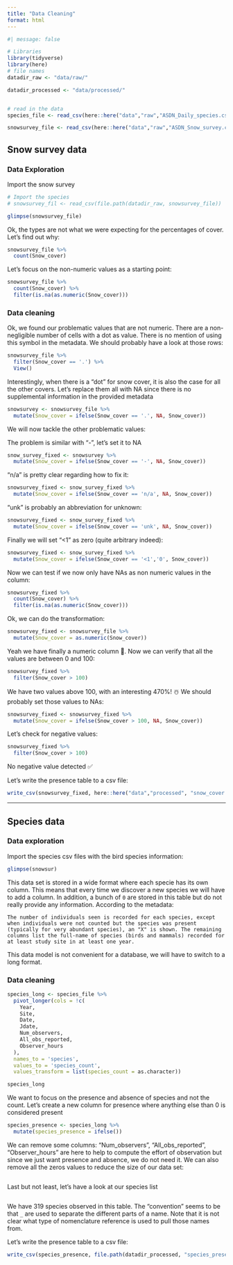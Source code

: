 ```yaml
---
title: "Data Cleaning"
format: html
---
```


```r
#| message: false  

# Libraries
library(tidyverse)
library(here)
# file names
datadir_raw <- "data/raw/"

datadir_processed <- "data/processed/"


# read in the data
species_file <- read_csv(here::here("data","raw","ASDN_Daily_species.csv"))

snowsurvey_file <- read_csv(here::here("data","raw","ASDN_Snow_survey.csv"))
```

## Snow survey data

### Data Exploration

Import the snow survey

```r
# Import the species
# snowsurvey_fil <- read_csv(file.path(datadir_raw, snowsurvey_file))

glimpse(snowsurvey_file)

```

Ok, the types are not what we were expecting for the percentages of cover. Let's find out why:

```r
snowsurvey_file %>% 
  count(Snow_cover)
```

Let's focus on the non-numeric values as a starting point:

```r
snowsurvey_file %>% 
  count(Snow_cover) %>% 
  filter(is.na(as.numeric(Snow_cover)))
```

### Data cleaning

Ok, we found our problematic values that are not numeric. There are a non-negligible number of cells with a dot as value. There is no mention of using this symbol in the metadata. We should probably have a look at those rows:

```r
snowsurvey_file %>% 
  filter(Snow_cover == '.') %>% 
  View()
```

Interestingly, when there is a "dot" for snow cover, it is also the case for all the other covers. Let's replace them all with NA since there is no supplemental information in the provided metadata

```r
snowsurvey <- snowsurvey_file %>% 
  mutate(Snow_cover = ifelse(Snow_cover == '.', NA, Snow_cover))
```

We will now tackle the other problematic values:

The problem is similar with "-", let's set it to NA

```r
snow_survey_fixed <- snowsurvey %>% 
  mutate(Snow_cover = ifelse(Snow_cover == '-', NA, Snow_cover))
```

"n/a" is pretty clear regarding how to fix it:

```r
snowsurvey_fixed <- snow_survey_fixed %>% 
  mutate(Snow_cover = ifelse(Snow_cover == 'n/a', NA, Snow_cover))
```

"unk" is probably an abbreviation for unknown:

```r
snowsurvey_fixed <- snow_survey_fixed %>% 
  mutate(Snow_cover = ifelse(Snow_cover == 'unk', NA, Snow_cover))
```

Finally we will set "\<1" as zero (quite arbitrary indeed):

```r
snowsurvey_fixed <- snow_survey_fixed %>% 
  mutate(Snow_cover = ifelse(Snow_cover == '<1','0', Snow_cover))
```

Now we can test if we now only have NAs as non numeric values in the column:

```r
snowsurvey_fixed %>% 
  count(Snow_cover) %>% 
  filter(is.na(as.numeric(Snow_cover)))
```

Ok, we can do the transformation:

```r
snowsurvey_fixed <- snowsurvey_file %>% 
  mutate(Snow_cover = as.numeric(Snow_cover))
```

Yeah we have finally a numeric column 🎉. Now we can verify that all the values are between 0 and 100:

```r
snowsurvey_fixed %>% 
  filter(Snow_cover > 100)
```

We have two values above 100, with an interesting 470%! ☃️ We should probably set those values to NAs:

```r
snowsurvey_fixed <- snowsurvey_fixed %>% 
  mutate(Snow_cover = ifelse(Snow_cover > 100, NA, Snow_cover))
```

Let's check for negative values:

```r
snowsurvey_fixed %>% 
  filter(Snow_cover > 100)
```

No negative value detected ✅

Let's write the presence table to a csv file:

```r
write_csv(snowsurvey_fixed, here::here("data","processed", "snow_cover.csv"))
```

<hr>

## Species data

### Data exploration

Import the species csv files with the bird species information:

```r
glimpse(snowsur)
```

This data set is stored in a wide format where each specie has its own column. This means that every time we discover a new species we will have to add a column. In addition, a bunch of `0` are stored in this table but do not really provide any information. According to the metadata:

```         
The number of individuals seen is recorded for each species, except when individuals were not counted but the species was present (typically for very abundant species), an "X" is shown. The remaining columns list the full-name of species (birds and mammals) recorded for at least study site in at least one year.
```

This data model is not convenient for a database, we will have to switch to a long format.

### Data cleaning

```r
species_long <- species_file %>%
  pivot_longer(cols = !c(
    Year,
    Site,
    Date,
    Jdate,
    Num_observers,
    All_obs_reported,
    Observer_hours
  ),
  names_to = 'species',
  values_to = 'species_count',
  values_transform = list(species_count = as.character))
```

```r
species_long
```

We want to focus on the presence and absence of species and not the count. Let's create a new column for presence where anything else than 0 is considered present

```r
species_presence <- species_long %>% 
  mutate(species_presence = ifelse())
```

We can remove some columns: "Num_observers", "All_obs_reported", "Observer_hours" are here to help to compute the effort of observation but since we just want presence and absence, we do not need it. We can also remove all the zeros values to reduce the size of our data set:

```r

```

Last but not least, let's have a look at our species list

```r

```

We have 319 species observed in this table. The "convention" seems to be that `_` are used to separate the different parts of a name. Note that it is not clear what type of nomenclature reference is used to pull those names from.

Let's write the presence table to a csv file:

```r
write_csv(species_presence, file.path(datadir_processed, "species_presence.csv"))
```
